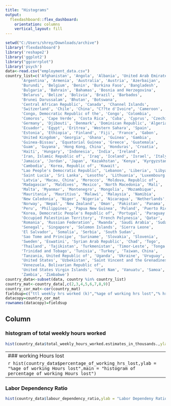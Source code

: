 ```yaml
---
title: "Histograms"
output: 
  flexdashboard::flex_dashboard:
    orientation: columns
    vertical_layout: fill
---
```


```r
setwd("C:/Users/shrey/Downloads/archive")
library('flexdashboard')
library('reshape2')
library('ggplot2')
library("ggcorrplot")
library('psych')
data<-read.csv("employment_data.csv")
country_list=c('Afghanistan', 'Angola', 'Albania', 'United Arab Emirates',
       'Argentina', 'Armenia', 'Australia', 'Austria', 'Azerbaijan',
       'Burundi', 'Belgium', 'Benin', 'Burkina Faso', 'Bangladesh',
       'Bulgaria', 'Bahrain', 'Bahamas', 'Bosnia and Herzegovina',
       'Belarus', 'Belize', 'Bolivia', 'Brazil', 'Barbados',
       'Brunei Darussalam', 'Bhutan', 'Botswana',
       'Central African Republic', 'Canada', 'Channel Islands',
       'Switzerland', 'Chile', 'China', "C??te d'Ivoire", 'Cameroon',
       'Congo, Democratic Republic of the', 'Congo', 'Colombia',
       'Comoros', 'Cape Verde', 'Costa Rica', 'Cuba', 'Cyprus', 'Czechia',
       'Germany', 'Djibouti', 'Denmark', 'Dominican Republic', 'Algeria',
       'Ecuador', 'Egypt', 'Eritrea', 'Western Sahara', 'Spain',
       'Estonia', 'Ethiopia', 'Finland', 'Fiji', 'France', 'Gabon',
       'United Kingdom', 'Georgia', 'Ghana', 'Guinea', 'Gambia',
       'Guinea-Bissau', 'Equatorial Guinea', 'Greece', 'Guatemala',
       'Guam', 'Guyana', 'Hong Kong, China', 'Honduras', 'Croatia',
       'Haiti', 'Hungary', 'Indonesia', 'India', 'Ireland',
       'Iran, Islamic Republic of', 'Iraq', 'Iceland', 'Israel', 'Italy',
       'Jamaica', 'Jordan', 'Japan', 'Kazakhstan', 'Kenya', 'Kyrgyzstan',
       'Cambodia', 'Korea, Republic of', 'Kuwait',
       "Lao People's Democratic Republic", 'Lebanon', 'Liberia', 'Libya',
       'Saint Lucia', 'Sri Lanka', 'Lesotho', 'Lithuania', 'Luxembourg',
       'Latvia', 'Macau, China', 'Morocco', 'Moldova, Republic of',
       'Madagascar', 'Maldives', 'Mexico', 'North Macedonia', 'Mali',
       'Malta', 'Myanmar', 'Montenegro', 'Mongolia', 'Mozambique',
       'Mauritania', 'Mauritius', 'Malawi', 'Malaysia', 'Namibia',
       'New Caledonia', 'Niger', 'Nigeria', 'Nicaragua', 'Netherlands',
       'Norway', 'Nepal', 'New Zealand', 'Oman', 'Pakistan', 'Panama',
       'Peru', 'Philippines', 'Papua New Guinea', 'Poland', 'Puerto Rico',
       "Korea, Democratic People's Republic of", 'Portugal', 'Paraguay',
       'Occupied Palestinian Territory', 'French Polynesia', 'Qatar',
       'Romania', 'Russian Federation', 'Rwanda', 'Saudi Arabia', 'Sudan',
       'Senegal', 'Singapore', 'Solomon Islands', 'Sierra Leone',
       'El Salvador', 'Somalia', 'Serbia', 'South Sudan',
       'Sao Tome and Principe', 'Suriname', 'Slovakia', 'Slovenia',
       'Sweden', 'Eswatini', 'Syrian Arab Republic', 'Chad', 'Togo',
       'Thailand', 'Tajikistan', 'Turkmenistan', 'Timor-Leste', 'Tonga',
       'Trinidad and Tobago', 'Tunisia', 'Turkey', 'Taiwan, China',
       'Tanzania, United Republic of', 'Uganda', 'Ukraine', 'Uruguay',
       'United States', 'Uzbekistan', 'Saint Vincent and the Grenadines',
       'Venezuela, Bolivarian Republic of',
       'United States Virgin Islands', 'Viet Nam', 'Vanuatu', 'Samoa', 'MENA', 'CARICOM', 'Yemen', 'South Africa',
       'Zambia', 'Zimbabwe')
country_data<-subset(data, country %in% country_list)
country_mat<-country_data[,c(2,3,4,5,6,7,8,9)]
country_cor_mat<-cor(country_mat)
fieldsup=c("ttl weekly hrs worked (k)","%age of working hrs lost","% hrs lost 40hrs/week","% hrs lost 48hrs/week","labour dependency ratio","employed female 25+ 2019","employed male 25+ 2019","ratio of weekly hrs worked by popultn age <15 and >64")
datacopy=country_cor_mat
rownames(datacopy)=fieldsup

```

Column {}
-----------------------------------------------------------------------

### histogram of total weekly hours worked

```r
hist(country_data$total_weekly_hours_worked.estimates_in_thousands.,ylab = "Hours worked",main = "histogram of total weekly hours worked")
```
-----------------------------------------------------------------------
### working Hours lost

```r
hist(country_data$percentage_of_working_hrs_lost,ylab = "%age of working Hours lost",main = "histogram of percentage of working Hours lost")
```
-----------------------------------------------------------------------
### Labor Dependency Ratio

```r
hist(country_data$labour_dependency_ratio,ylab = "Labor Dependeny Ratio",main = "histogram of Labor Dependency Ratio")

```